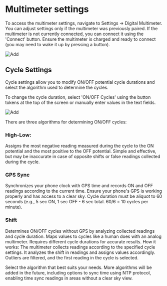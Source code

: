 
# Multimeter settings

To access the multimeter settings, navigate to Settings -> Digital Multimeter. You can adjust settings only if the multimeter was previously paired. If the multimeter is not currently connected, you can connect it using the 'Connect' button. Ensure the multimeter is charged and ready to connect (you may need to wake it up by pressing a button).

<ImageView>
  <Image src="/images/multimeter/9.5.png" alt="Add" width={300} height={300} />
</ImageView>

## Cycle Settings

Cycle settings allow you to modify ON/OFF potential cycle durations and select the algorithm used to determine the cycles.

To change the cycle duration, select 'ON/OFF Cycles' using the button tokens at the top of the screen or manually enter values in the text fields.

<ImageView>
  <Image src="/images/multimeter/9.9.png" alt="Add" width={300} height={300} />
</ImageView>

There are three algorithms for determining ON/OFF cycles:

### High-Low:

Assigns the most negative reading measured during the cycle to the ON potential and the most positive to the OFF potential.
Simple and effective, but may be inaccurate in case of opposite shifts or false readings collected during the cycle.

### GPS Sync

Synchronizes your phone clock with GPS time and records ON and OFF readings according to the current time.
Ensure your phone's GPS is working properly and has access to a clear sky.
Cycle duration must be aliquot to 60 seconds (e.g., 5 sec ON, 1 sec OFF - 6 sec total. 60/6 = 10 cycles per minute).

### Shift

Determines ON/OFF cycles without GPS by analyzing collected readings and cycle duration.
Maps values to cycles like a human does with an analog multimeter.
Requires different cycle durations for accurate results.
How it works:
The multimeter collects readings according to the specified cycle settings. It analyzes the shift in readings and assigns values accordingly. Outliers are filtered, and the first reading in the cycle is selected.

Select the algorithm that best suits your needs. More algorithms will be added in the future, including options to sync time using NTP protocol, enabling time sync readings in areas without a clear sky view.

